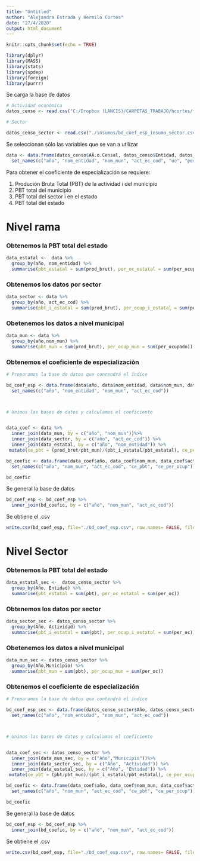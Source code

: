 ---
title: "Untitled"
author: "Alejandra Estrada y Hermilo Cortés"
date: "27/4/2020"
output: html_document
---

```{r setup, include=FALSE}
knitr::opts_chunk$set(echo = TRUE)
```

```{r}
library(dplyr)
library(MASS)
library(stats)
library(spdep)
library(foreign)
library(purrr)

```



Se carga la base de datos
```{r}
# Actividad económica
datos_censo <- read.csv("C:/Dropbox (LANCIS)/CARPETAS_TRABAJO/hcortes/fomix/data/yucatan_ce_09-14.csv", header = TRUE, sep = ",")

# Sector

datos_censo_sector <- read.csv("./insumos/bd_coef_esp_insumo_sector.csv", header = TRUE, sep = ",")

```

Se seleccionan sólo las variables que se van a utilizar
```{r}
data <- data.frame(datos_censo$AÃ.o.Censal, datos_censo$Entidad, datos_censo$Municipio, datos_censo$Actividad.EconÃ³mica, datos_censo$UE.Unidades.econÃ³micas, datos_censo$H001A.Personal.ocupado.total, datos_censo$A111A.ProducciÃ³n.bruta.total..millones.de.pesos., datos_censo$A211A.InversiÃ³n.total..millones.de.pesos.) %>%
  set_names(c("año", "nom_entidad", "nom_mun", "act_ec_cod", "ue", "per_ocupado", "prod_brut", "inv"))
```

Para obtener el coeficiente de especialización se requiere:

1. Produción Bruta Total (PBT) de la actividad *i* del municipio
2. PBT total del municipio
3. PBT total del sector i en el estado
4. PBT total del estado

# Nivel rama

### Obtenemos la PBT total del estado

```{r}
data_estatal <-  data %>%
  group_by(año, nom_entidad) %>%
  summarise(pbt_estatal = sum(prod_brut), per_oc_estatal = sum(per_ocupado))
```

### Obtenemos los datos por sector

```{r}
data_sector <- data %>%
  group_by(año, act_ec_cod) %>%
  summarise(pbt_i_estatal = sum(prod_brut), per_ocup_i_estatal = sum(per_ocupado))
```


### Obetenemos los datos a nivel municipal

```{r}
data_mun <- data %>%
  group_by(año,nom_mun) %>%
  summarise(pbt_mun = sum(prod_brut), per_ocup_mun = sum(per_ocupado))
```




### Obtenemos el coeficiente de especialización

```{r}
# Preparamos la base de datos que contendrá el índice

bd_coef_esp <- data.frame(data$año, data$nom_entidad, data$nom_mun, data$act_ec_cod) %>%
  set_names(c("año", "nom_entidad", "nom_mun", "act_ec_cod"))



# Unimos las bases de datos y calculamos el coeficiente


data_coef <- data %>%
  inner_join(data_mun, by = c("año", "nom_mun"))%>%
  inner_join(data_sector, by = c("año", "act_ec_cod")) %>%
  inner_join(data_estatal, by = c("año", "nom_entidad")) %>%
 mutate(ce_pbt = (prod_brut/pbt_mun)/(pbt_i_estatal/pbt_estatal), ce_per_ocup = (per_ocupado/per_ocup_mun)/(per_ocup_i_estatal/per_oc_estatal))

bd_coefic <- data.frame(data_coef$año, data_coef$nom_mun, data_coef$act_ec_cod, data_coef$ce_pbt, data_coef$ce_per_ocup) %>%
  set_names(c("año", "nom_mun", "act_ec_cod", "ce_pbt", "ce_per_ocup"))

bd_coefic
```


Se general la base de datos
```{r}
bd_coef_esp <- bd_coef_esp %>%
  inner_join(bd_coefic, by = c("año", "nom_mun", "act_ec_cod"))
```



Se obtiene el .csv

```{r}
write.csv(bd_coef_esp, file="./bd_coef_esp.csv", row.names= FALSE, fileEncoding = "UTF-8")
```

# Nivel Sector


### Obtenemos la PBT total del estado

```{r}
data_estatal_sec <-  datos_censo_sector %>%
  group_by(Año, Entidad) %>%
  summarise(pbt_estatal = sum(pbt), per_oc_estatal = sum(per_oc))
```

### Obtenemos los datos por sector

```{r}
data_sector_sec <- datos_censo_sector %>%
  group_by(Año, Actividad) %>%
  summarise(pbt_i_estatal = sum(pbt), per_ocup_i_estatal = sum(per_oc))
```


### Obetenemos los datos a nivel municipal

```{r}
data_mun_sec <- datos_censo_sector %>%
  group_by(Año,Municipio) %>%
  summarise(pbt_mun = sum(pbt), per_ocup_mun = sum(per_oc))
```




### Obtenemos el coeficiente de especialización

```{r}
# Preparamos la base de datos que contendrá el índice

bd_coef_esp_sec <- data.frame(datos_censo_sector$Año, datos_censo_sector$Entidad, datos_censo_sector$Municipio, datos_censo_sector$Actividad) %>%
  set_names(c("año", "nom_entidad", "nom_mun", "act_ec_cod"))



# Unimos las bases de datos y calculamos el coeficiente


data_coef_sec <- datos_censo_sector %>%
  inner_join(data_mun_sec, by = c("Año","Municipio"))%>%
  inner_join(data_sector_sec, by = c("Año", "Actividad")) %>%
  inner_join(data_estatal_sec, by = c("Año", "Entidad")) %>%
 mutate(ce_pbt = (pbt/pbt_mun)/(pbt_i_estatal/pbt_estatal), ce_per_ocup = (per_oc/per_ocup_mun)/(per_ocup_i_estatal/per_oc_estatal))

bd_coefic <- data.frame(data_coef$año, data_coef$nom_mun, data_coef$act_ec_cod, data_coef$ce_pbt, data_coef$ce_per_ocup) %>%
  set_names(c("año", "nom_mun", "act_ec_cod", "ce_pbt", "ce_per_ocup"))

bd_coefic
```


Se general la base de datos
```{r}
bd_coef_esp <- bd_coef_esp %>%
  inner_join(bd_coefic, by = c("año", "nom_mun", "act_ec_cod"))
```



Se obtiene el .csv

```{r}
write.csv(bd_coef_esp, file="./bd_coef_esp.csv", row.names= FALSE, fileEncoding = "UTF-8")
```
